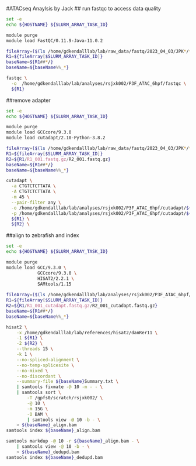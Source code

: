 #ATACseq Anaylsis by Jack
## run fastqc to access data quality
```bash
set -e
echo ${HOSTNAME} ${SLURM_ARRAY_TASK_ID}

module purge
module load FastQC/0.11.9-Java-11.0.2

fileArray=($(ls /home/gdkendalllab/lab/raw_data/fastq/2023_04_03/JPK*/*))
R1=${fileArray[$SLURM_ARRAY_TASK_ID]}
baseName=${R1##*/}
baseName=${baseName%%_*}

fastqc \
  -o  /home/gdkendalllab/lab/analyses/rsjxk002/P3F_ATAC_6hpf/fastqc \
  ${R1}
```

##remove adapter
```bash
set -e
echo ${HOSTNAME} ${SLURM_ARRAY_TASK_ID}

module purge
module load GCCcore/9.3.0
module load cutadapt/2.10-Python-3.8.2

fileArray=($(ls /home/gdkendalllab/lab/raw_data/fastq/2023_04_03/JPK*/*_R1_001.fastq.gz))
R1=${fileArray[$SLURM_ARRAY_TASK_ID]}
R2=${R1/R1_001.fastq.gz/R2_001.fastq.gz}
baseName=${R1##*/}
baseName=${baseName%%_*}

cutadapt \
  -a CTGTCTCTTATA \
  -A CTGTCTCTTATA \
  -m 45 \
  --pair-filter any \
  -o /home/gdkendalllab/lab/analyses/rsjxk002/P3F_ATAC_6hpf/cutadapt/${baseName}_R1_001_cutadapt.fastq.gz \
  -p /home/gdkendalllab/lab/analyses/rsjxk002/P3F_ATAC_6hpf/cutadapt/${baseName}_R2_001_cutadapt.fastq.gz \
  ${R1} \
  ${R2} \
```

##align to zebrafish and index
``` bash
set -e
echo ${HOSTNAME} ${SLURM_ARRAY_TASK_ID}

module purge
module load GCC/9.3.0 \
            GCCcore/9.3.0 \
            HISAT2/2.2.1 \
            SAMtools/1.15
            
fileArray=($(ls /home/gdkendalllab/lab/analyses/rsjxk002/P3F_ATAC_6hpf/cutadapt/*_R1_001_cutadapt.fastq.gz))
R1=${fileArray[$SLURM_ARRAY_TASK_ID]}
R2=${R1/R1_001_cutadapt.fastq.gz/R2_001_cutadapt.fastq.gz}
baseName=${R1##*/}
baseName=${baseName%%_*}

hisat2 \
    -x /home/gdkendalllab/lab/references/hisat2/danRer11 \
    -1 ${R1} \
    -2 ${R2} \
    --threads 15 \
    -k 1 \
    --no-spliced-alignment \
    --no-temp-splicesite \
    --no-mixed \
    --no-discordant \
    --summary-file ${baseName}Summary.txt \
    | samtools fixmate -@ 10 -m - - \
    | samtools sort \
        -T /gpfs0/scratch/rsjxk002/ \
        -@ 10 \
        -m 15G \
        -O BAM \
        | samtools view -@ 10 -b - \
    > ${baseName}_align.bam
samtools index ${baseName}_align.bam

samtools markdup -@ 10 -r ${baseName}_align.bam - \
    | samtools view -@ 10 -b - \
    > ${baseName}_dedupd.bam
samtools index ${baseName}_dedupd.bam
```
